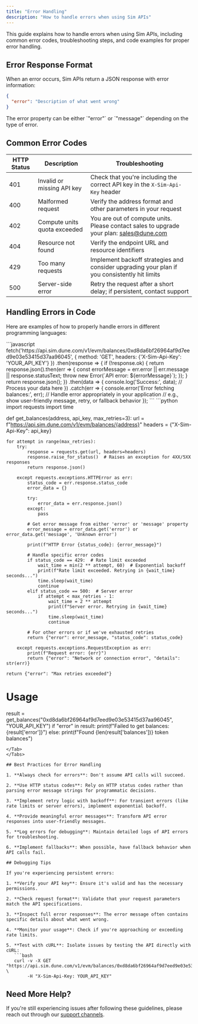 ```yaml
---
title: "Error Handling"
description: "How to handle errors when using Sim APIs"
---
```


This guide explains how to handle errors when using Sim APIs, including common error codes, troubleshooting steps, and code examples for proper error handling.

## Error Response Format

When an error occurs, Sim APIs return a JSON response with error information:

```json
{
  "error": "Description of what went wrong"
}
```

<Note>
The error property can be either `"error"` or `"message"` depending on the type of error.
</Note>

## Common Error Codes

| HTTP Status | Description | Troubleshooting |
| ----------- | ----------- | --------------- |
| 401 | Invalid or missing API key | Check that you're including the correct API key in the `X-Sim-Api-Key` header |
| 400 | Malformed request | Verify the address format and other parameters in your request |
| 402 | Compute units quota exceeded | You are out of compute units. Please contact sales to upgrade your plan: sales@dune.com |
| 404 | Resource not found | Verify the endpoint URL and resource identifiers |
| 429 | Too many requests | Implement backoff strategies and consider upgrading your plan if you consistently hit limits |
| 500 | Server-side error | Retry the request after a short delay; if persistent, contact support |

## Handling Errors in Code

Here are examples of how to properly handle errors in different programming languages:

<Tabs>
<Tab title="JavaScript">
```javascript
fetch('https://api.sim.dune.com/v1/evm/balances/0xd8da6bf26964af9d7eed9e03e53415d37aa96045', {
  method: 'GET', 
  headers: {'X-Sim-Api-Key': 'YOUR_API_KEY'}
})
  .then(response => {
    if (!response.ok) {
      return response.json().then(err => {
        const errorMessage = err.error || err.message || response.statusText;
        throw new Error(`API error: ${errorMessage}`);
      });
    }
    return response.json();
  })
  .then(data => {
    console.log('Success:', data);
    // Process your data here
  })
  .catch(err => {
    console.error('Error fetching balances:', err);
    // Handle error appropriately in your application
    // e.g., show user-friendly message, retry, or fallback behavior
  });
```
</Tab>
<Tab title="Python">
```python
import requests
import time

def get_balances(address, api_key, max_retries=3):
    url = f"https://api.sim.dune.com/v1/evm/balances/{address}"
    headers = {"X-Sim-Api-Key": api_key}
    
    for attempt in range(max_retries):
        try:
            response = requests.get(url, headers=headers)
            response.raise_for_status()  # Raises an exception for 4XX/5XX responses
            return response.json()
            
        except requests.exceptions.HTTPError as err:
            status_code = err.response.status_code
            error_data = {}
            
            try:
                error_data = err.response.json()
            except:
                pass
                
            # Get error message from either 'error' or 'message' property
            error_message = error_data.get('error') or error_data.get('message', 'Unknown error')
            
            print(f"HTTP Error {status_code}: {error_message}")
            
            # Handle specific error codes
            if status_code == 429:  # Rate limit exceeded
                wait_time = min(2 ** attempt, 60)  # Exponential backoff
                print(f"Rate limit exceeded. Retrying in {wait_time} seconds...")
                time.sleep(wait_time)
                continue
            elif status_code == 500:  # Server error
                if attempt < max_retries - 1:
                    wait_time = 2 ** attempt
                    print(f"Server error. Retrying in {wait_time} seconds...")
                    time.sleep(wait_time)
                    continue
            
            # For other errors or if we've exhausted retries
            return {"error": error_message, "status_code": status_code}
            
        except requests.exceptions.RequestException as err:
            print(f"Request error: {err}")
            return {"error": "Network or connection error", "details": str(err)}
    
    return {"error": "Max retries exceeded"}

# Usage
result = get_balances("0xd8da6bf26964af9d7eed9e03e53415d37aa96045", "YOUR_API_KEY")
if "error" in result:
    print(f"Failed to get balances: {result['error']}")
else:
    print(f"Found {len(result['balances'])} token balances")
```
</Tab>
</Tabs>

## Best Practices for Error Handling

1. **Always check for errors**: Don't assume API calls will succeed.

2. **Use HTTP status codes**: Rely on HTTP status codes rather than parsing error message strings for programmatic decisions.

3. **Implement retry logic with backoff**: For transient errors (like rate limits or server errors), implement exponential backoff.

4. **Provide meaningful error messages**: Transform API error responses into user-friendly messages.

5. **Log errors for debugging**: Maintain detailed logs of API errors for troubleshooting.

6. **Implement fallbacks**: When possible, have fallback behavior when API calls fail.

## Debugging Tips

If you're experiencing persistent errors:

1. **Verify your API key**: Ensure it's valid and has the necessary permissions.

2. **Check request format**: Validate that your request parameters match the API specifications.

3. **Inspect full error responses**: The error message often contains specific details about what went wrong.

4. **Monitor your usage**: Check if you're approaching or exceeding rate limits.

5. **Test with cURL**: Isolate issues by testing the API directly with cURL:
   ```bash
   curl -v -X GET "https://api.sim.dune.com/v1/evm/balances/0xd8da6bf26964af9d7eed9e03e53415d37aa96045" \
        -H "X-Sim-Api-Key: YOUR_API_KEY"
   ```

## Need More Help?

If you're still experiencing issues after following these guidelines, please reach out through our [support channels](/support).
